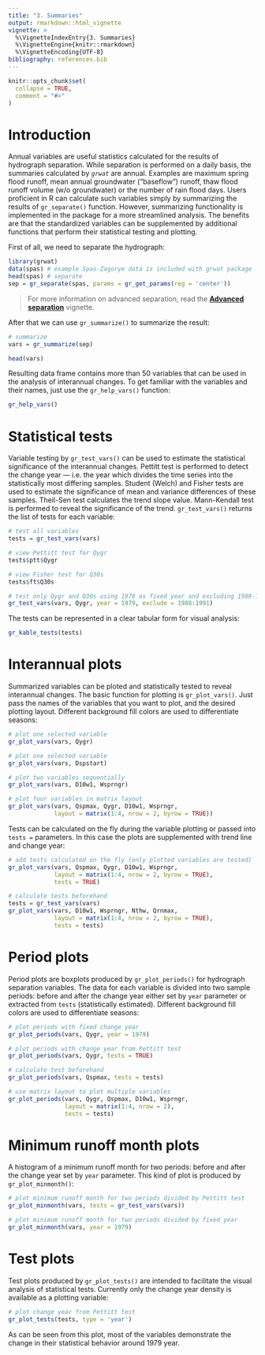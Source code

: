 ```yaml
---
title: "3. Summaries"
output: rmarkdown::html_vignette
vignette: >
  %\VignetteIndexEntry{3. Summaries}
  %\VignetteEngine{knitr::rmarkdown}
  %\VignetteEncoding{UTF-8}
bibliography: references.bib
---
```


```r
knitr::opts_chunk$set(
  collapse = TRUE,
  comment = "#>"
)
```

# Introduction 

Annual variables are useful statistics calculated for the results of hydrograph separation. While separation is performed on a daily basis, the summaries calculated by _`grwat`_ are annual. Examples are maximum spring flood runoff, mean annual groundwater ("baseflow") runoff, thaw flood runoff volume (w/o groundwater) or the number of rain flood days. Users proficient in R can calculate such variables simply by summarizing the results of `gr_separate()` function. However, summarizing functionality is implemented in the package for a more streamlined analysis. The benefits are that the standardized variables can be supplemented by additional functions that perform their statistical testing and plotting.

First of all, we need to separate the hydrograph:

```r
library(grwat)
data(spas) # example Spas-Zagorye data is included with grwat package
head(spas) # separate
sep = gr_separate(spas, params = gr_get_params(reg = 'center'))
```

> For more information on advanced separation, read the [__Advanced separation__](https://tsamsonov.github.io/grwat/articles/separation.html) vignette.

After that we can use `gr_summarize()` to summarize the result:
```r
# summarize
vars = gr_summarize(sep)

head(vars)
```

Resulting data frame contains more than 50 variables that can be used in the analysis of interannual changes. To get familiar with the variables and their names, just use the `gr_help_vars()` function:

```r
gr_help_vars()
```

# Statistical tests

Variable testing by `gr_test_vars()` can be used to estimate the statistical significance of the interannual changes. Pettitt test is performed to detect the change year — i.e. the year which divides the time series into the statistically most differing samples. Student (Welch) and Fisher tests are used to estimate the significance of mean and variance differences of these samples. Theil-Sen test calculates the trend slope value. Mann-Kendall test is performed to reveal the significance of the trend. `gr_test_vars()` returns the list of tests for each variable:

```r
# test all variables
tests = gr_test_vars(vars)

# view Pettitt test for Qygr
tests$ptt$Qygr

# view Fisher test for Q30s
tests$ft$Q30s

# test only Qygr and Q30s using 1978 as fixed year and excluding 1988-1991 yrs
gr_test_vars(vars, Qygr, year = 1979, exclude = 1988:1991)
```

The tests can be represented in a clear tabular form for visual analysis:

```r
gr_kable_tests(tests)
```

# Interannual plots

Summarized variables can be ploted and statistically tested to reveal interannual changes. The basic function for plotting is `gr_plot_vars()`. Just pass the names of the variables that you want to plot, and the desired plotting layout. Different background fill colors are used to differentiate seasons:

```r
# plot one selected variable
gr_plot_vars(vars, Qygr) 

# plot one selected variable
gr_plot_vars(vars, Dspstart) 

# plot two variables sequentially
gr_plot_vars(vars, D10w1, Wsprngr)

# plot four variables in matrix layout
gr_plot_vars(vars, Qspmax, Qygr, D10w1, Wsprngr,
             layout = matrix(1:4, nrow = 2, byrow = TRUE)) 
```

Tests can be calculated on the fly during the variable plotting or passed into `tests = ` parameters. In this case the plots are supplemented with trend line and change year:

```r
# add tests calculated on the fly (only plotted variables are tested)
gr_plot_vars(vars, Qspmax, Qygr, D10w1, Wsprngr,
             layout = matrix(1:4, nrow = 2, byrow = TRUE),
             tests = TRUE) 

# calculate tests beforehand
tests = gr_test_vars(vars)
gr_plot_vars(vars, D10w1, Wsprngr, Nthw, Qrnmax,
             layout = matrix(1:4, nrow = 2, byrow = TRUE),
             tests = tests) 
```

# Period plots

Period plots are boxplots produced by `gr_plot_periods()` for hydrograph separation variables. The data for each variable is divided into two sample periods: before and after the change year either set by `year` parameter or extracted from `tests` (statistically estimated). Different background fill colors are used to differentiate seasons:

```r
# plot periods with fixed change year
gr_plot_periods(vars, Qygr, year = 1979)

# plot periods with change year from Pettitt test
gr_plot_periods(vars, Qygr, tests = TRUE)

# calculate test beforehand
gr_plot_periods(vars, Qspmax, tests = tests)

# use matrix layout to plot multiple variables
gr_plot_periods(vars, Qygr, Qspmax, D10w1, Wsprngr,
                layout = matrix(1:4, nrow = 2),
                tests = tests)
```

# Minimum runoff month plots

A histogram of a minimum runoff month for two periods: before and after the change year set by `year` parameter. This kind of plot is produced by `gr_plot_minmonth()`:

```r
# plot minimum runoff month for two periods divided by Pettitt test
gr_plot_minmonth(vars, tests = gr_test_vars(vars))

# plot minimum runoff month for two periods divided by fixed year
gr_plot_minmonth(vars, year = 1979)
```

# Test plots

Test plots produced by `gr_plot_tests()` are intended to facilitate the visual analysis of statistical tests. Currently only the change year density is available as a plotting variable:

```r
# plot change year from Pettitt test
gr_plot_tests(tests, type = 'year')
```

As can be seen from this plot, most of the variables demonstrate the change in their statistical behavior around $1979$ year. 